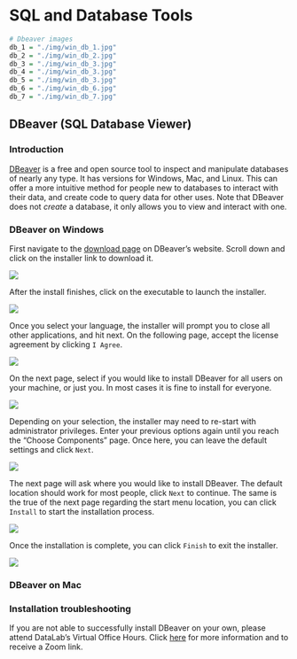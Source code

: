 # SQL and Database Tools

```r
# Dbeaver images
db_1 = "./img/win_db_1.jpg"
db_2 = "./img/win_db_2.jpg"
db_3 = "./img/win_db_3.jpg"
db_4 = "./img/win_db_3.jpg"
db_5 = "./img/win_db_3.jpg"
db_6 = "./img/win_db_6.jpg"
db_7 = "./img/win_db_7.jpg"
```

## DBeaver (SQL Database Viewer)

### Introduction

[DBeaver](https://dbeaver.io/){rel="noopener noreferrer" target="_blank"} is a free and open source tool to inspect and manipulate databases of nearly any type. It has versions for Windows, Mac, and Linux. This can offer a more intuitive method for people new to databases to interact with their data, and create code to query data for other uses. Note that DBeaver does not *create* a database, it only allows you to view and interact with one.

### DBeaver on Windows

First navigate to the [download page](https://dbeaver.io/download/){rel="noopener noreferrer" target="_blank"} on DBeaver's website. Scroll down and click on the installer link to download it.

![](`r db_1`)

After the install finishes, click on the executable to launch the installer.

![](`r db_2`)

Once you select your language, the installer will prompt you to close all other applications, and hit next. On the following page, accept the license agreement by clicking `I Agree`.

![](`r db_3`)

On the next page, select if you would like to install DBeaver for all users on your machine, or just you. In most cases it is fine to install for everyone.

![](`r db_4`)

Depending on your selection, the installer may need to re-start with administrator privileges. Enter your previous options again until you reach the "Choose Components" page. Once here, you can leave the default settings and click `Next`.

![](`r db_5`)

The next page will ask where you would like to install DBeaver. The default location should work for most people, click `Next` to continue. The same is the true of the next page regarding the start menu location, you can click `Install` to start the installation process.

![](`r db_6`)

Once the installation is complete, you can click `Finish` to exit the installer.

![](`r db_7`)

### DBeaver on Mac

### Installation troubleshooting

If you are not able to successfully install DBeaver on your own, please attend DataLab's Virtual Office Hours. Click [here](https://datalab.ucdavis.edu/office-hours/){rel="noopener noreferrer" target="_blank"} for more information and to receive a Zoom link.